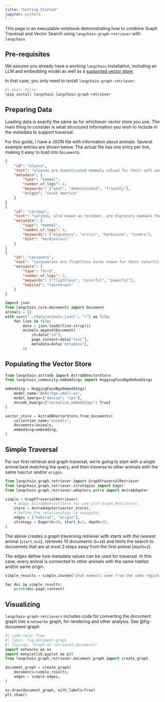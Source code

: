 ```yaml
---
title: "Getting Started"
jupyter: python3
---
```


This page is an executable notebook demonstrating how to combine Graph Traversal and Vector Search using `langchain-graph-retriever` with `langchain`.

## Pre-requisites

We assume you already have a working `langchain` installation, including an LLM and embedding model as well as a [supported vector store](/reference/Adapter.qmd).

In that case, you only need to isntall `langchain-graph-retriever`:

```python
#| eval: False
%pip install langchain langchain-graph-retriever
```

## Preparing Data

Loading data is exactly the same as for whichever vector store you use.
The main thing to consider is what structured information you wish to include in the metadata to support traversal.

For this guide, I have a JSON file with information about animals. Several example entries are shown below. The actual file has one entry per line, making it easy to load into `Document`s.

```json
{
    "id": "alpaca",
    "text": "alpacas are domesticated mammals valued for their soft wool and friendly demeanor.",
    "metadata": {
        "type": "mammal",
        "number_of_legs": 4,
        "keywords": ["wool", "domesticated", "friendly"],
        "origin": "south america"
    }
}
{
    "id": "caribou",
    "text": "caribou, also known as reindeer, are migratory mammals found in arctic regions.",
    "metadata": {
        "type": "mammal",
        "number_of_legs": 4,
        "keywords": ["migratory", "arctic", "herbivore", "tundra"],
        "diet": "herbivorous"
    }
}
{
    "id": "cassowary",
    "text": "cassowaries are flightless birds known for their colorful necks and powerful legs.",
    "metadata": {
        "type": "bird",
        "number_of_legs": 2,
        "keywords": ["flightless", "colorful", "powerful"],
        "habitat": "rainforest"
    }
}
```

```python
import json
from langchain_core.documents import Document
animals = []
with open("../data/animals.jsonl", "r") as file:
    for line in file:
        data = json.loads(line.strip())
        animals.append(Document(
            id=data["id"],
            page_content=data["text"],
            metadata=data["metadata"],
        ))
```

## Populating the Vector Store

```python
from langchain_astradb import AstraDBVectorStore
from langchain_community.embeddings import HuggingFaceBgeEmbeddings

embedding = HuggingFaceBgeEmbeddings(
    model_name="BAAI/bge-small-en",
    model_kwargs={"device": "cpu"},
    encode_kwargs={"normalize_embeddings": True}
)

vector_store = AstraDBVectorStore.from_documents(
    collection_name="animals",
    documents=animals,
    embedding=embedding,
)
```

## Simple Traversal

For our first retrieval and graph traversal, we're going to start with a single animal best matching the query, and then traverse to other animals with the same `habitat` and/or `origin`.

```python
from langchain_graph_retriever import GraphTraversalRetriever
from langchain_graph_retriever.strategies import Eager
from langchain_graph_retriever.adapters.astra import AstraAdapter

simple = GraphTraversalRetriever(
    # Adapt AstraDBVectorStore for use with Graph Retrievers.
    store = AstraAdapter(vector_store),
    # Define the relationships to navigate:
    edges = ["habitat", "origin"],
    strategy = Eager(k=10, start_k=1, depth=2),
)
```

The above creates a graph traversing retriever with starts with the nearest animal (`start_k=1`), retrieves 10 documents (`k=10`) and limits the search to docuemnts that are at most 2 steps away from the first animal (`depth=2`).

The edges define how metadata values can be used for traversal. In this case, every animal is connected to other animals with the same habitat and/or same origin.

```python
simple_results = simple.invoke("what mammals come from the same region as the cassowary")

for doc in simple_results:
    print(doc.page_content)
```

## Visualizing

`langchain-graph-retrievers` includes code for converting the document graph into a `networkx` graph, for rendering and other analysis.
See @fig-document-graph

```python
#| code-fold: True
#| label: fig-document-graph
#| fig-cap: "Graph of retrieved documents"
import networkx as nx
import matplotlib.pyplot as plt
from langchain_graph_retriever.document_graph import create_graph

document_graph = create_graph(
    documents=simple_results,
    edges = simple.edges,
)

nx.draw(document_graph, with_labels=True)
plt.show()
```